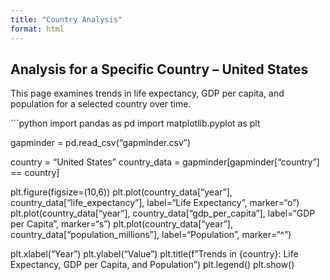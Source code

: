 ```yaml
---
title: "Country Analysis"
format: html
---
```


## Analysis for a Specific Country -- United States

This page examines trends in life expectancy, GDP per capita, and population for a selected country over time.

```python
import pandas as pd
import matplotlib.pyplot as plt

gapminder = pd.read_csv("gapminder.csv")

country = "United States"
country_data = gapminder[gapminder["country"] == country]

plt.figure(figsize=(10,6))
plt.plot(country_data["year"], country_data["life_expectancy"], label="Life Expectancy", marker="o")
plt.plot(country_data["year"], country_data["gdp_per_capita"], label="GDP per Capita", marker="s")
plt.plot(country_data["year"], country_data["population_millions"], label="Population", marker="^")

plt.xlabel("Year")
plt.ylabel("Value")
plt.title(f"Trends in {country}: Life Expectancy, GDP per Capita, and Population")
plt.legend()
plt.show()
